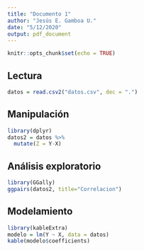 ```yaml
---
title: "Documento 1"
author: "Jesús E. Gamboa U."
date: "5/12/2020"
output: pdf_document
---
```


```r
knitr::opts_chunk$set(echo = TRUE)
```

## Lectura

```r
datos = read.csv2("datos.csv", dec = ".")
```

## Manipulación

```r
library(dplyr)
datos2 = datos %>% 
  mutate(Z = Y-X)
```

## Análisis exploratorio

```r
library(GGally)
ggpairs(datos2, title="Correlacion")
```

## Modelamiento

```r
library(kableExtra)
modelo = lm(Y ~ X, data = datos)
kable(modelo$coefficients)
```




